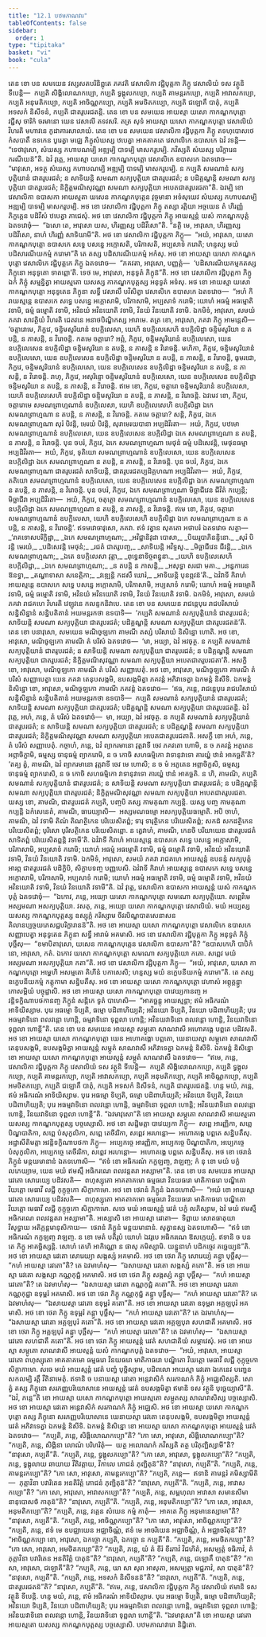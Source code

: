 ```yaml
---
title: "12.1 បឋមភាណវារ"
tableOfContents: false
sidebar:
  order: 1
type: "tipitaka"
basket: "vi"
book: "cula"
---
```



<DynamicBreadcrumb />

<Division number="446" book="cula">

<Paragraph number="2225" book="cula">
តេន ខោ បន សមយេន វស្សសតបរិនិព្ពុតេ ភគវតិ វេសាលិកា វជ្ជិបុត្តកា ភិក្ខូ វេសាលិយំ ទស វត្ថូនិ ទីបេន្តិ—  កប្បតិ សិង្គិលោណកប្បោ, កប្បតិ ទ្វង្គុលកប្បោ, កប្បតិ គាមន្តរកប្បោ, កប្បតិ អាវាសកប្បោ, កប្បតិ អនុមតិកប្បោ, កប្បតិ អាចិណ្ណកប្បោ, កប្បតិ អមថិតកប្បោ, កប្បតិ ជឡោគឹ បាតុំ, កប្បតិ អទសកំ និសីទនំ, កប្បតិ ជាតរូបរជតន្តិ.
</Paragraph>

<Paragraph number="2226" book="cula">
តេន ខោ បន សមយេន អាយស្មា យសោ កាកណ្ឌកបុត្តោ វជ្ជីសុ ចារិកំ ចរមានោ យេន វេសាលី តទវសរិ. តត្រ សុទំ អាយស្មា យសោ កាកណ្ឌកបុត្តោ វេសាលិយំ វិហរតិ មហាវនេ កូដាគារសាលាយំ. តេន ខោ បន សមយេន វេសាលិកា វជ្ជិបុត្តកា ភិក្ខូ តទហុបោសថេ កំសបាតឹ ឧទកេន បូរេត្វា មជ្ឈេ ភិក្ខុសំឃស្ស ឋបេត្វា អាគតាគតេ វេសាលិកេ ឧបាសកេ ឯវំ វទន្តិ—  “ទេថាវុសោ, សំឃស្ស កហាបណម្បិ អឌ្ឍម្បិ បាទម្បិ មាសករូបម្បិ. ភវិស្សតិ សំឃស្ស បរិក្ខារេន ករណីយន៑”តិ. ឯវំ វុត្តេ, អាយស្មា យសោ កាកណ្ឌកបុត្តោ វេសាលិកេ ឧបាសកេ ឯតទវោច—  “មាវុសោ, អទត្ថ សំឃស្ស កហាបណម្បិ អឌ្ឍម្បិ បាទម្បិ មាសករូបម្បិ. ន កប្បតិ សមណានំ សក្យបុត្តិយានំ ជាតរូបរជតំ; ន សាទិយន្តិ សមណា សក្យបុត្តិយា ជាតរូបរជតំ; ន បដិគ្គណ្ហន្តិ សមណា សក្យបុត្តិយា ជាតរូបរជតំ; និក្ខិត្តមណិសុវណ្ណា សមណា សក្យបុត្តិយា អបេតជាតរូបរជតា”តិ. ឯវម្បិ ខោ វេសាលិកា ឧបាសកា អាយស្មតា យសេន កាកណ្ឌកបុត្តេន វុច្ចមានា អទំសុយេវ សំឃស្ស កហាបណម្បិ អឌ្ឍម្បិ បាទម្បិ មាសករូបម្បិ.
</Paragraph>

<Paragraph number="2227" book="cula">
អថ ខោ វេសាលិកា វជ្ជិបុត្តកា ភិក្ខូ តស្សា រត្តិយា អច្ចយេន តំ ហិរញ្ញំ ភិក្ខគ្គេន បដិវីសំ ឋបេត្វា ភាជេសុំ. អថ ខោ វេសាលិកា វជ្ជិបុត្តកា ភិក្ខូ អាយស្មន្តំ យសំ កាកណ្ឌកបុត្តំ ឯតទវោចុំ—  “ឯសោ តេ, អាវុសោ យស, ហិរញ្ញស្ស បដិវីសោ”តិ. “នត្ថិ មេ, អាវុសោ, ហិរញ្ញស្ស បដិវីសោ, នាហំ ហិរញ្ញំ សាទិយាមី”តិ. អថ ខោ វេសាលិកា វជ្ជិបុត្តកា ភិក្ខូ—  “អយំ, អាវុសោ, យសោ កាកណ្ឌកបុត្តោ ឧបាសកេ សទ្ធេ បសន្នេ អក្កោសតិ, បរិភាសតិ, អប្បសាទំ ករោតិ; ហន្ទស្ស មយំ បដិសារណីយកម្មំ ករោមា”តិ តេ តស្ស បដិសារណីយកម្មំ អកំសុ. អថ ខោ អាយស្មា យសោ កាកណ្ឌកបុត្តោ វេសាលិកេ វជ្ជិបុត្តកេ ភិក្ខូ ឯតទវោច—  “ភគវតា, អាវុសោ, បញ្ញត្តំ—  ‘បដិសារណីយកម្មកតស្ស ភិក្ខុនោ អនុទូតោ ទាតព្ពោ’តិ. ទេថ មេ, អាវុសោ, អនុទូតំ ភិក្ខុន៑”តិ.
</Paragraph>

<Paragraph number="2228" book="cula">
អថ ខោ វេសាលិកា វជ្ជិបុត្តកា ភិក្ខូ ឯកំ ភិក្ខុំ សម្មន្និត្វា អាយស្មតោ យសស្ស កាកណ្ឌកបុត្តស្ស អនុទូតំ អទំសុ. អថ ខោ អាយស្មា យសោ កាកណ្ឌកបុត្តោ អនុទូតេន ភិក្ខុនា សទ្ធឹ វេសាលឹ បវិសិត្វា វេសាលិកេ ឧបាសកេ ឯតទវោច—  “អហំ កិរាយស្មន្តេ ឧបាសកេ សទ្ធេ បសន្នេ អក្កោសាមិ, បរិភាសាមិ, អប្បសាទំ ករោមិ; យោហំ អធម្មំ អធម្មោតិ វទាមិ, ធម្មំ ធម្មោតិ វទាមិ, អវិនយំ អវិនយោតិ វទាមិ, វិនយំ វិនយោតិ វទាមិ.
</Paragraph>

</Division>
<Division number="447" book="cula">

<Paragraph number="2229" book="cula">
ឯកមិទំ, អាវុសោ, សមយំ ភគវា សាវត្ថិយំ វិហរតិ ជេតវនេ អនាថបិណ្ឌិកស្ស អារាមេ. តត្រ ខោ, អាវុសោ, ភគវា ភិក្ខូ អាមន្តេសិ—  ‘ចត្តារោមេ, ភិក្ខវេ, ចន្ទិមសូរិយានំ ឧបក្កិលេសា, យេហិ ឧបក្កិលេសេហិ ឧបក្កិលិដ្ឋា ចន្ទិមសូរិយា ន តបន្តិ, ន ភាសន្តិ, ន វិរោចន្តិ. កតមេ ចត្តារោ? អព្ភំ, ភិក្ខវេ, ចន្ទិមសូរិយានំ ឧបក្កិលេសោ, យេន ឧបក្កិលេសេន ឧបក្កិលិដ្ឋា ចន្ទិមសូរិយា ន តបន្តិ, ន ភាសន្តិ ន វិរោចន្តិ. មហិកា, ភិក្ខវេ, ចន្ទិមសូរិយានំ ឧបក្កិលេសោ, យេន ឧបក្កិលេសេន ឧបក្កិលិដ្ឋា ចន្ទិមសូរិយា ន តបន្តិ, ន ភាសន្តិ, ន វិរោចន្តិ, ធូមរជោ, ភិក្ខវេ, ចន្ទិមសូរិយានំ ឧបក្កិលេសោ, យេន ឧបក្កិលេសេន ឧបក្កិលិដ្ឋា ចន្ទិមសូរិយា ន តបន្តិ, ន ភាសន្តិ, ន វិរោចន្តិ. រាហុ, ភិក្ខវេ, អសុរិន្ទោ ចន្ទិមសូរិយានំ ឧបក្កិលេសោ, យេន ឧបក្កិលេសេន ឧបក្កិលិដ្ឋា ចន្ទិមសូរិយា ន តបន្តិ, ន ភាសន្តិ, ន វិរោចន្តិ. ឥមេ ខោ, ភិក្ខវេ, ចត្តារោ ចន្ទិមសូរិយានំ ឧបក្កិលេសា, យេហិ ឧបក្កិលេសេហិ ឧបក្កិលិដ្ឋា ចន្ទិមសូរិយា ន តបន្តិ, ន ភាសន្តិ, ន វិរោចន្តិ. ឯវមេវ ខោ, ភិក្ខវេ, ចត្តារោមេ សមណព្រាហ្មណានំ ឧបក្កិលេសា, យេហិ ឧបក្កិលេសេហិ ឧបក្កិលិដ្ឋា ឯកេ សមណព្រាហ្មណា ន តបន្តិ, ន ភាសន្តិ, ន វិរោចន្តិ. កតមេ ចត្តារោ? សន្តិ, ភិក្ខវេ, ឯកេ សមណព្រាហ្មណា សុរំ បិវន្តិ, មេរយំ បិវន្តិ, សុរាមេរយបានា អប្បដិវិរតា—  អយំ, ភិក្ខវេ, បឋមោ សមណព្រាហ្មណានំ ឧបក្កិលេសោ, យេន ឧបក្កិលេសេន ឧបក្កិលិដ្ឋា ឯកេ សមណព្រាហ្មណា ន តបន្តិ, ន ភាសន្តិ, ន វិរោចន្តិ. បុន ចបរំ, ភិក្ខវេ, ឯកេ សមណព្រាហ្មណា មេថុនំ ធម្មំ បដិសេវន្តិ, មេថុនធម្មា អប្បដិវិរតា—  អយំ, ភិក្ខវេ, ទុតិយោ សមណព្រាហ្មណានំ ឧបក្កិលេសោ, យេន ឧបក្កិលេសេន ឧបក្កិលិដ្ឋា ឯកេ សមណព្រាហ្មណា ន តបន្តិ, ន ភាសន្តិ, ន វិរោចន្តិ. បុន ចបរំ, ភិក្ខវេ, ឯកេ សមណព្រាហ្មណា ជាតរូបរជតំ សាទិយន្តិ, ជាតរូបរជតប្បដិគ្គហណា អប្បដិវិរតា—  អយំ, ភិក្ខវេ, តតិយោ សមណព្រាហ្មណានំ ឧបក្កិលេសោ, យេន ឧបក្កិលេសេន ឧបក្កិលិដ្ឋា ឯកេ សមណព្រាហ្មណា ន តបន្តិ, ន ភាសន្តិ, ន វិរោចន្តិ. បុន ចបរំ, ភិក្ខវេ, ឯកេ សមណព្រាហ្មណា មិច្ឆាជីវេន ជីវិតំ កប្បេន្តិ; មិច្ឆាជីវា អប្បដិវិរតា—  អយំ, ភិក្ខវេ, ចតុត្ថោ សមណព្រាហ្មណានំ ឧបក្កិលេសោ, យេន ឧបក្កិលេសេន ឧបក្កិលិដ្ឋា ឯកេ សមណព្រាហ្មណា ន តបន្តិ, ន ភាសន្តិ, ន វិរោចន្តិ. ឥមេ ខោ, ភិក្ខវេ, ចត្តារោ សមណព្រាហ្មណានំ ឧបក្កិលេសា, យេហិ ឧបក្កិលេសេហិ ឧបក្កិលិដ្ឋា ឯកេ សមណព្រាហ្មណា ន តបន្តិ, ន ភាសន្តិ, ន វិរោចន្តិ’. ឥទមវោចាវុសោ, ភគវា. ឥទំ វត្វាន សុគតោ អថាបរំ ឯតទវោច សត្ថា—
</Paragraph>

<Paragraph number="2230" type="verses" book="cula">
_‘រាគទោសបរិក្លិដ្ឋា,_  
_ឯកេ សមណព្រាហ្មណា;_  
_អវិជ្ជានិវុដា បោសា,_  
_បិយរូបាភិនន្ទិនោ._  

</Paragraph>

<Paragraph number="2231" type="verses" book="cula">
_សុរំ បិវន្តិ មេរយំ,_  
_បដិសេវន្តិ មេថុនំ;_  
_រជតំ ជាតរូបញ្ច,_  
_សាទិយន្តិ អវិទ្ទសូ._  

</Paragraph>

<Paragraph number="2232" type="verses" book="cula">
_មិច្ឆាជីវេន ជីវន្តិ,_  
_ឯកេ សមណព្រាហ្មណា;_  
_ឯតេ ឧបក្កិលេសា វុត្តា,_  
_ពុទ្ធេនាទិច្ចពន្ធុនា._  

</Paragraph>

<Paragraph number="2233" type="verses" book="cula">
_យេហិ ឧបក្កិលេសេហិ ឧបក្កិលិដ្ឋា,_  
_ឯកេ សមណព្រាហ្មណា;_  
_ន តបន្តិ ន ភាសន្តិ,_  
_អសុទ្ធា សរជា មគា._  

</Paragraph>

<Paragraph number="2234" type="verses" book="cula">
_អន្ធការេន ឱនទ្ធា,_  
_តណ្ហាទាសា សនេត្តិកា;_  
_វឌ្ឍេន្តិ កដសឹ ឃោរំ,_  
_អាទិយន្តិ បុនព្ភវន៑’តិ._  

</Paragraph>

<Paragraph number="2235" book="cula">
ឯវំវាទី កិរាហំ អាយស្មន្តេ ឧបាសកេ សទ្ធេ បសន្នេ អក្កោសាមិ, បរិភាសាមិ, អប្បសាទំ ករោមិ; យោហំ អធម្មំ អធម្មោតិ វទាមិ, ធម្មំ ធម្មោតិ វទាមិ, អវិនយំ អវិនយោតិ វទាមិ, វិនយំ វិនយោតិ វទាមិ.
</Paragraph>

</Division>
<Division number="448" book="cula">

<Paragraph number="2236" book="cula">
ឯកមិទំ, អាវុសោ, សមយំ ភគវា រាជគហេ វិហរតិ វេឡុវនេ កលន្ទកនិវាបេ. តេន ខោ បន សមយេន រាជន្តេបុរេ រាជបរិសាយំ សន្និសិន្នានំ សន្និបតិតានំ អយមន្តរកថា ឧទបាទិ—  ‘កប្បតិ សមណានំ សក្យបុត្តិយានំ ជាតរូបរជតំ; សាទិយន្តិ សមណា សក្យបុត្តិយា ជាតរូបរជតំ; បដិគ្គណ្ហន្តិ សមណា សក្យបុត្តិយា ជាតរូបរជតន៑’តិ. តេន ខោ បនាវុសោ, សមយេន មណិចូឡកោ គាមណី តស្សំ បរិសាយំ និសិន្នោ ហោតិ. អថ ខោ, អាវុសោ, មណិចូឡកោ គាមណី តំ បរិសំ ឯតទវោច—  ‘មា, អយ្យា, ឯវំ អវចុត្ថ. ន កប្បតិ សមណានំ សក្យបុត្តិយានំ ជាតរូបរជតំ; ន សាទិយន្តិ សមណា សក្យបុត្តិយា ជាតរូបរជតំ; ន បដិគ្គណ្ហន្តិ សមណា សក្យបុត្តិយា ជាតរូបរជតំ; និក្ខិត្តមណិសុវណ្ណា សមណា សក្យបុត្តិយា អបេតជាតរូបរជតា’តិ. អសក្ខិ ខោ, អាវុសោ, មណិចូឡកោ គាមណី តំ បរិសំ សញ្ញាបេតុំ.
</Paragraph>

<Paragraph number="2237" book="cula">
អថ ខោ, អាវុសោ, មណិចូឡកោ គាមណី តំ បរិសំ សញ្ញាបេត្វា យេន ភគវា តេនុបសង្កមិ, ឧបសង្កមិត្វា ភគវន្តំ អភិវាទេត្វា ឯកមន្តំ និសីទិ. ឯកមន្តំ និសិន្នោ ខោ, អាវុសោ, មណិចូឡកោ គាមណី ភគវន្តំ ឯតទវោច—  ‘ឥធ, ភន្តេ, រាជន្តេបុរេ រាជបរិសាយំ សន្និសិន្នានំ សន្និបតិតានំ អយមន្តរកថា ឧទបាទិ—  កប្បតិ សមណានំ សក្យបុត្តិយានំ ជាតរូបរជតំ; សាទិយន្តិ សមណា សក្យបុត្តិយា ជាតរូបរជតំ; បដិគ្គណ្ហន្តិ សមណា សក្យបុត្តិយា ជាតរូបរជតន្តិ. ឯវំ វុត្តេ, អហំ, ភន្តេ, តំ បរិសំ ឯតទវោចំ—  មា, អយ្យា, ឯវំ អវចុត្ថ. ន កប្បតិ សមណានំ សក្យបុត្តិយានំ ជាតរូបរជតំ; ន សាទិយន្តិ សមណា សក្យបុត្តិយា ជាតរូបរជតំ; ន បដិគ្គណ្ហន្តិ សមណា សក្យបុត្តិយា ជាតរូបរជតំ; និក្ខិត្តមណិសុវណ្ណា សមណា សក្យបុត្តិយា អបេតជាតរូបរជតាតិ. អសក្ខឹ ខោ អហំ, ភន្តេ, តំ បរិសំ សញ្ញាបេតុំ. កច្ចាហំ, ភន្តេ, ឯវំ ព្យាករមានោ វុត្តវាទី ចេវ ភគវតោ ហោមិ, ន ច ភគវន្តំ អភូតេន អព្ភាចិក្ខាមិ, ធម្មស្ស ចានុធម្មំ ព្យាករោមិ, ន ច កោចិ សហធម្មិកោ វាទានុវាទោ គារយ្ហំ ឋានំ អាគច្ឆតី’តិ? ‘តគ្ឃ ត្វំ, គាមណិ, ឯវំ ព្យាករមានោ វុត្តវាទី ចេវ មេ ហោសិ; ន ច មំ អភូតេន អព្ភាចិក្ខសិ, ធម្មស្ស ចានុធម្មំ ព្យាករោសិ, ន ច កោចិ សហធម្មិកោ វាទានុវាទោ គារយ្ហំ ឋានំ អាគច្ឆតិ. ន ហិ, គាមណិ, កប្បតិ សមណានំ សក្យបុត្តិយានំ ជាតរូបរជតំ; ន សាទិយន្តិ សមណា សក្យបុត្តិយា ជាតរូបរជតំ; ន បដិគ្គណ្ហន្តិ សមណា សក្យបុត្តិយា ជាតរូបរជតំ; និក្ខិត្តមណិសុវណ្ណា សមណា សក្យបុត្តិយា អបេតជាតរូបរជតា. យស្ស ខោ, គាមណិ, ជាតរូបរជតំ កប្បតិ, បញ្ចបិ តស្ស កាមគុណា កប្បន្តិ. យស្ស បញ្ច កាមគុណា កប្បន្តិ ឯកំសេនេតំ, គាមណិ, ធារេយ្យាសិ—  អស្សមណធម្មោ អសក្យបុត្តិយធម្មោតិ. អបិ ចាហំ, គាមណិ, ឯវំ វទាមិ តិណំ តិណត្ថិកេន បរិយេសិតព្ពំ; ទារុ ទារុត្ថិកេន បរិយេសិតព្ពំ; សកដំ សកដត្ថិកេន បរិយេសិតព្ពំ; បុរិសោ បុរិសត្ថិកេន បរិយេសិតព្ពោ. ន ត្វេវាហំ, គាមណិ, កេនចិ បរិយាយេន ជាតរូបរជតំ សាទិតព្ពំ បរិយេសិតព្ពន្តិ វទាមី’តិ.
</Paragraph>

<Paragraph number="2238" book="cula">
ឯវំវាទី កិរាហំ អាយស្មន្តេ ឧបាសកេ សទ្ធេ បសន្នេ អក្កោសាមិ, បរិភាសាមិ, អប្បសាទំ ករោមិ; យោហំ អធម្មំ អធម្មោតិ វទាមិ, ធម្មំ ធម្មោតិ វទាមិ, អវិនយំ អវិនយោតិ វទាមិ, វិនយំ វិនយោតិ វទាមិ.
</Paragraph>

</Division>
<Division number="449" book="cula">

<Paragraph number="2239" book="cula">
ឯកមិទំ, អាវុសោ, សមយំ ភគវា រាជគហេ អាយស្មន្តំ ឧបនន្ទំ សក្យបុត្តំ អារព្ភ ជាតរូបរជតំ បដិក្ខិបិ, សិក្ខាបទញ្ច បញ្ញបេសិ. ឯវំវាទី កិរាហំ អាយស្មន្តេ ឧបាសកេ សទ្ធេ បសន្នេ អក្កោសាមិ, បរិភាសាមិ, អប្បសាទំ ករោមិ; យោហំ អធម្មំ អធម្មោតិ វទាមិ, ធម្មំ ធម្មោតិ វទាមិ, អវិនយំ អវិនយោតិ វទាមិ, វិនយំ វិនយោតិ វទាមី”តិ.
</Paragraph>

<Paragraph number="2240" book="cula">
ឯវំ វុត្តេ, វេសាលិកា ឧបាសកា អាយស្មន្តំ យសំ កាកណ្ឌកបុត្តំ ឯតទវោចុំ—  “ឯកោវ, ភន្តេ, អយ្យោ យសោ កាកណ្ឌកបុត្តោ សមណោ សក្យបុត្តិយោ. សព្ពេវិមេ អស្សមណា អសក្យបុត្តិយា. វសតុ, ភន្តេ, អយ្យោ យសោ កាកណ្ឌកបុត្តោ វេសាលិយំ. មយំ អយ្យស្ស យសស្ស កាកណ្ឌកបុត្តស្ស ឧស្សុក្កំ ករិស្សាម ចីវរបិណ្ឌបាតសេនាសនគិលានប្បច្ចយភេសជ្ជបរិក្ខារានន៑”តិ. អថ ខោ អាយស្មា យសោ កាកណ្ឌកបុត្តោ វេសាលិកេ ឧបាសកេ សញ្ញាបេត្វា អនុទូតេន ភិក្ខុនា សទ្ធឹ អារាមំ អគមាសិ.
</Paragraph>

<Paragraph number="2241" book="cula">
អថ ខោ វេសាលិកា វជ្ជិបុត្តកា ភិក្ខូ អនុទូតំ ភិក្ខុំ បុច្ឆឹសុ—  “ខមាបិតាវុសោ, យសេន កាកណ្ឌកបុត្តេន វេសាលិកា ឧបាសកា”តិ? “ឧបាសកេហិ បាបិកំ នោ, អាវុសោ, កតំ. ឯកោវ យសោ កាកណ្ឌកបុត្តោ សមណោ សក្យបុត្តិយោ កតោ. សព្ពេវ មយំ អស្សមណា អសក្យបុត្តិយា កតា”តិ. អថ ខោ វេសាលិកា វជ្ជិបុត្តកា ភិក្ខូ—  “អយំ, អាវុសោ, យសោ កាកណ្ឌកបុត្តោ អម្ហេហិ អសម្មតោ គិហីនំ បកាសេសិ; ហន្ទស្ស មយំ ឧក្ខេបនីយកម្មំ ករោមា”តិ. តេ តស្ស ឧក្ខេបនីយកម្មំ កត្តុកាមា សន្និបតឹសុ. អថ ខោ អាយស្មា យសោ កាកណ្ឌកបុត្តោ វេហាសំ អព្ភុគ្គន្ត្វា កោសម្ពិយំ បច្ចុដ្ឋាសិ.
</Paragraph>

</Division>
<Division number="450" book="cula">

<Paragraph number="2242" book="cula">
អថ ខោ អាយស្មា យសោ កាកណ្ឌកបុត្តោ បាវេយ្យកានញ្ច អវន្តិទក្ខិណាបថកានញ្ច ភិក្ខូនំ សន្តិកេ ទូតំ បាហេសិ—  “អាគច្ឆន្តុ អាយស្មន្តា; ឥមំ អធិករណំ អាទិយិស្សាម. បុរេ អធម្មោ ទិប្បតិ, ធម្មោ បដិពាហិយ្យតិ; អវិនយោ ទិប្បតិ, វិនយោ បដិពាហិយ្យតិ; បុរេ អធម្មវាទិនោ ពលវន្តោ ហោន្តិ, ធម្មវាទិនោ ទុព្ពលា ហោន្តិ; អវិនយវាទិនោ ពលវន្តោ ហោន្តិ, វិនយវាទិនោ ទុព្ពលា ហោន្តី”តិ.
</Paragraph>

<Paragraph number="2243" book="cula">
តេន ខោ បន សមយេន អាយស្មា សម្ភូតោ សាណវាសី អហោគង្គេ បព្ពតេ បដិវសតិ. អថ ខោ អាយស្មា យសោ កាកណ្ឌកបុត្តោ យេន អហោគង្គោ បព្ពតោ, យេនាយស្មា សម្ភូតោ សាណវាសី តេនុបសង្កមិ, ឧបសង្កមិត្វា អាយស្មន្តំ សម្ភូតំ សាណវាសឹ អភិវាទេត្វា ឯកមន្តំ និសីទិ. ឯកមន្តំ និសិន្នោ ខោ អាយស្មា យសោ កាកណ្ឌកបុត្តោ អាយស្មន្តំ សម្ភូតំ សាណវាសឹ ឯតទវោច—  “ឥមេ, ភន្តេ, វេសាលិកា វជ្ជិបុត្តកា ភិក្ខូ វេសាលិយំ ទស វត្ថូនិ ទីបេន្តិ—  កប្បតិ សិង្គិលោណកប្បោ, កប្បតិ ទ្វង្គុលកប្បោ, កប្បតិ គាមន្តរកប្បោ, កប្បតិ អាវាសកប្បោ, កប្បតិ អនុមតិកប្បោ, កប្បតិ អាចិណ្ណកប្បោ, កប្បតិ អមថិតកប្បោ, កប្បតិ ជឡោគឹ បាតុំ, កប្បតិ អទសកំ និសីទនំ, កប្បតិ ជាតរូបរជតន្តិ. ហន្ទ មយំ, ភន្តេ, ឥមំ អធិករណំ អាទិយិស្សាម. បុរេ អធម្មោ ទិប្បតិ, ធម្មោ បដិពាហិយ្យតិ; អវិនយោ ទិប្បតិ, វិនយោ បដិពាហិយ្យតិ; បុរេ អធម្មវាទិនោ ពលវន្តោ ហោន្តិ, ធម្មវាទិនោ ទុព្ពលា ហោន្តិ; អវិនយវាទិនោ ពលវន្តោ ហោន្តិ, វិនយវាទិនោ ទុព្ពលា ហោន្តី”តិ. “ឯវមាវុសោ”តិ ខោ អាយស្មា សម្ភូតោ សាណវាសី អាយស្មតោ យសស្ស កាកណ្ឌកបុត្តស្ស បច្ចស្សោសិ. អថ ខោ សដ្ឋិមត្តា បាវេយ្យកា ភិក្ខូ—  សព្ពេ អារញ្ញិកា, សព្ពេ បិណ្ឌបាតិកា, សព្ពេ បំសុកូលិកា, សព្ពេ តេចីវរិកា, សព្ពេវ អរហន្តោ—  អហោគង្គេ បព្ពតេ សន្និបតឹសុ. អដ្ឋាសីតិមត្តា អវន្តិទក្ខិណាបថកា ភិក្ខូ—  អប្បេកច្ចេ អារញ្ញិកា, អប្បេកច្ចេ បិណ្ឌបាតិកា, អប្បេកច្ចេ បំសុកូលិកា, អប្បេកច្ចេ តេចីវរិកា, សព្ពេវ អរហន្តោ—  អហោគង្គេ បព្ពតេ សន្និបតឹសុ. អថ ខោ ថេរានំ ភិក្ខូនំ មន្តយមានានំ ឯតទហោសិ—  “ឥទំ ខោ អធិករណំ កក្ខឡញ្ច, វាឡញ្ច; កំ នុ ខោ មយំ បក្ខំ លភេយ្យាម, យេន មយំ ឥមស្មឹ អធិករណេ ពលវន្តតរា អស្សាមា”តិ.
</Paragraph>

</Division>
<Division number="451" book="cula">

<Paragraph number="2244" book="cula">
តេន ខោ បន សមយេន អាយស្មា រេវតោ សោរេយ្យេ បដិវសតិ—  ពហុស្សុតោ អាគតាគមោ ធម្មធរោ វិនយធរោ មាតិកាធរោ បណ្ឌិតោ វិយត្តោ មេធាវី លជ្ជី កុក្កុច្ចកោ សិក្ខាកាមោ. អថ ខោ ថេរានំ ភិក្ខូនំ ឯតទហោសិ—  “អយំ ខោ អាយស្មា រេវតោ សោរេយ្យេ បដិវសតិ—  ពហុស្សុតោ អាគតាគមោ ធម្មធរោ វិនយធរោ មាតិកាធរោ បណ្ឌិតោ វិយត្តោ មេធាវី លជ្ជី កុក្កុច្ចកោ សិក្ខាកាមោ. សចេ មយំ អាយស្មន្តំ រេវតំ បក្ខំ លភិស្សាម, ឯវំ មយំ ឥមស្មឹ អធិករណេ ពលវន្តតរា អស្សាមា”តិ. អស្សោសិ ខោ អាយស្មា រេវតោ—  ទិព្ពាយ សោតធាតុយា វិសុទ្ធាយ អតិក្កន្តមានុសិកាយ—  ថេរានំ ភិក្ខូនំ មន្តយមានានំ. សុត្វានស្ស ឯតទហោសិ—  “ឥទំ ខោ អធិករណំ កក្ខឡញ្ច វាឡញ្ច. ន ខោ មេតំ បតិរូបំ យោហំ ឯវរូបេ អធិករណេ ឱសក្កេយ្យំ. ឥទានិ ច បន តេ ភិក្ខូ អាគច្ឆិស្សន្តិ. សោហំ តេហិ អាកិណ្ណោ ន ផាសុ គមិស្សាមិ. យន្នូនាហំ បដិកច្ចេវ គច្ឆេយ្យន៑”តិ. អថ ខោ អាយស្មា រេវតោ សោរេយ្យា សង្កស្សំ អគមាសិ.
</Paragraph>

<Paragraph number="2245" book="cula">
អថ ខោ ថេរា ភិក្ខូ សោរេយ្យំ គន្ត្វា បុច្ឆឹសុ—  “កហំ អាយស្មា រេវតោ”តិ? តេ ឯវមាហំសុ—  “ឯសាយស្មា រេវតោ សង្កស្សំ គតោ”តិ. អថ ខោ អាយស្មា រេវតោ សង្កស្សា កណ្ណកុជ្ជំ អគមាសិ. អថ ខោ ថេរា ភិក្ខូ សង្កស្សំ គន្ត្វា បុច្ឆឹសុ—  “កហំ អាយស្មា រេវតោ”តិ? តេ ឯវមាហំសុ—  “ឯសាយស្មា រេវតោ កណ្ណកុជ្ជំ គតោ”តិ. អថ ខោ អាយស្មា រេវតោ កណ្ណកុជ្ជា ឧទុម្ពរំ អគមាសិ. អថ ខោ ថេរា ភិក្ខូ កណ្ណកុជ្ជំ គន្ត្វា បុច្ឆឹសុ—  “កហំ អាយស្មា រេវតោ”តិ? តេ ឯវមាហំសុ—  “ឯសាយស្មា រេវតោ ឧទុម្ពរំ គតោ”តិ. អថ ខោ អាយស្មា រេវតោ ឧទុម្ពរា អគ្គឡបុរំ អគមាសិ. អថ ខោ ថេរា ភិក្ខូ ឧទុម្ពរំ គន្ត្វា បុច្ឆឹសុ—  “កហំ អាយស្មា រេវតោ”តិ? តេ ឯវមាហំសុ—  “ឯសាយស្មា រេវតោ អគ្គឡបុរំ គតោ”តិ. អថ ខោ អាយស្មា រេវតោ អគ្គឡបុរា សហជាតឹ អគមាសិ. អថ ខោ ថេរា ភិក្ខូ អគ្គឡបុរំ គន្ត្វា បុច្ឆឹសុ—  “កហំ អាយស្មា រេវតោ”តិ? តេ ឯវមាហំសុ—  “ឯសាយស្មា រេវតោ សហជាតឹ គតោ”តិ. អថ ខោ ថេរា ភិក្ខូ អាយស្មន្តំ រេវតំ សហជាតិយំ សម្ភាវេសុំ.
</Paragraph>

</Division>
<Division number="452" book="cula">

<Paragraph number="2246" book="cula">
អថ ខោ អាយស្មា សម្ភូតោ សាណវាសី អាយស្មន្តំ យសំ កាកណ្ឌកបុត្តំ ឯតទវោច—  “អយំ, អាវុសោ, អាយស្មា រេវតោ ពហុស្សុតោ អាគតាគមោ ធម្មធរោ វិនយធរោ មាតិកាធរោ បណ្ឌិតោ វិយត្តោ មេធាវី លជ្ជី កុក្កុច្ចកោ សិក្ខាកាមោ. សចេ មយំ អាយស្មន្តំ រេវតំ បញ្ហំ បុច្ឆិស្សាម, បដិពលោ អាយស្មា រេវតោ ឯកេនេវ បញ្ហេន សកលម្បិ រត្តឹ វីតិនាមេតុំ. ឥទានិ ច បនាយស្មា រេវតោ អន្តេវាសិកំ សរភាណកំ ភិក្ខុំ អជ្ឈេសិស្សតិ. សោ ត្វំ តស្ស ភិក្ខុនោ សរភញ្ញបរិយោសានេ អាយស្មន្តំ រេវតំ ឧបសង្កមិត្វា ឥមានិ ទស វត្ថូនិ បុច្ឆេយ្យាសី”តិ. “ឯវំ, ភន្តេ”តិ ខោ អាយស្មា យសោ កាកណ្ឌកបុត្តោ អាយស្មតោ សម្ភូតស្ស សាណវាសិស្ស បច្ចស្សោសិ. អថ ខោ អាយស្មា រេវតោ អន្តេវាសិកំ សរភាណកំ ភិក្ខុំ អជ្ឈេសិ. អថ ខោ អាយស្មា យសោ កាកណ្ឌកបុត្តោ តស្ស ភិក្ខុនោ សរភញ្ញបរិយោសានេ យេនាយស្មា រេវតោ តេនុបសង្កមិ, ឧបសង្កមិត្វា អាយស្មន្តំ រេវតំ អភិវាទេត្វា ឯកមន្តំ និសីទិ. ឯកមន្តំ និសិន្នោ ខោ អាយស្មា យសោ កាកណ្ឌកបុត្តោ អាយស្មន្តំ រេវតំ ឯតទវោច—  “កប្បតិ, ភន្តេ, សិង្គិលោណកប្បោ”តិ? “កោ សោ, អាវុសោ, សិង្គិលោណកប្បោ”តិ? “កប្បតិ, ភន្តេ, សិង្គិនា លោណំ បរិហរិតុំ—  យត្ថ អលោណកំ ភវិស្សតិ តត្ថ បរិភុញ្ជិស្សាមី”តិ? “នាវុសោ, កប្បតី”តិ. “កប្បតិ, ភន្តេ, ទ្វង្គុលកប្បោ”តិ? “កោ សោ, អាវុសោ, ទ្វង្គុលកប្បោ”តិ? “កប្បតិ, ភន្តេ, ទ្វង្គុលាយ ឆាយាយ វីតិវត្តាយ, វិកាលេ ភោជនំ ភុញ្ជិតុន៑”តិ? “នាវុសោ, កប្បតី”តិ. “កប្បតិ, ភន្តេ, គាមន្តរកប្បោ”តិ? “កោ សោ, អាវុសោ, គាមន្តរកប្បោ”តិ? “កប្បតិ, ភន្តេ—  ឥទានិ គាមន្តរំ គមិស្សាមីតិ—  ភុត្តាវិនា បវារិតេន អនតិរិត្តំ ភោជនំ ភុញ្ជិតុន៑”តិ? “នាវុសោ, កប្បតី”តិ. “កប្បតិ, ភន្តេ, អាវាសកប្បោ”តិ? “កោ សោ, អាវុសោ, អាវាសកប្បោ”តិ? “កប្បតិ, ភន្តេ, សម្ពហុលា អាវាសា សមានសីមា នានុបោសថំ កាតុន៑”តិ? “នាវុសោ, កប្បតី”តិ. “កប្បតិ, ភន្តេ, អនុមតិកប្បោ”តិ? “កោ សោ, អាវុសោ, អនុមតិកប្បោ”តិ? “កប្បតិ, ភន្តេ, វគ្គេន សំឃេន កម្មំ កាតុំ—  អាគតេ ភិក្ខូ អនុមានេស្សាមា”តិ? “នាវុសោ, កប្បតី”តិ. “កប្បតិ, ភន្តេ, អាចិណ្ណកប្បោ”តិ? “កោ សោ, អាវុសោ, អាចិណ្ណកប្បោ”តិ? “កប្បតិ, ភន្តេ, ឥទំ មេ ឧបជ្ឈាយេន អជ្ឈាចិណ្ណំ, ឥទំ មេ អាចរិយេន អជ្ឈាចិណ្ណំ, តំ អជ្ឈាចរិតុន៑”តិ? “អាចិណ្ណកប្បោ ខោ, អាវុសោ, ឯកច្ចោ កប្បតិ, ឯកច្ចោ ន កប្បតី”តិ. “កប្បតិ, ភន្តេ, អមថិតកប្បោ”តិ? “កោ សោ, អាវុសោ, អមថិតកប្បោ”តិ? “កប្បតិ, ភន្តេ, យំ តំ ខីរំ ខីរភាវំ វិជហិតំ, អសម្បត្តំ ទធិភាវំ, តំ ភុត្តាវិនា បវារិតេន អនតិរិត្តំ បាតុន៑”តិ? “នាវុសោ, កប្បតី”តិ? “កប្បតិ, ភន្តេ, ជឡោគឹ បាតុន៑”តិ? “កា សា, អាវុសោ, ជឡោគី”តិ? “កប្បតិ, ភន្តេ, យា សា សុរា អាសុតា, អសម្បត្តា មជ្ជភាវំ, សា បាតុន៑”តិ? “នាវុសោ, កប្បតី”តិ. “កប្បតិ, ភន្តេ, អទសកំ និសីទនន៑”តិ? “នាវុសោ, កប្បតី”តិ. “កប្បតិ, ភន្តេ, ជាតរូបរជតន៑”តិ? “នាវុសោ, កប្បតី”តិ. “ឥមេ, ភន្តេ, វេសាលិកា វជ្ជិបុត្តកា ភិក្ខូ វេសាលិយំ ឥមានិ ទស វត្ថូនិ ទីបេន្តិ. ហន្ទ មយំ, ភន្តេ, ឥមំ អធិករណំ អាទិយិស្សាម. បុរេ អធម្មោ ទិប្បតិ, ធម្មោ បដិពាហិយ្យតិ; អវិនយោ ទិប្បតិ, វិនយោ បដិពាហិយ្យតិ; បុរេ អធម្មវាទិនោ ពលវន្តោ ហោន្តិ, ធម្មវាទិនោ ទុព្ពលា ហោន្តិ; អវិនយវាទិនោ ពលវន្តោ ហោន្តិ, វិនយវាទិនោ ទុព្ពលា ហោន្តី”តិ. “ឯវមាវុសោ”តិ ខោ អាយស្មា រេវតោ អាយស្មតោ យសស្ស កាកណ្ឌកបុត្តស្ស បច្ចស្សោសិ.

</Paragraph>
</Division>

<Paragraph number="2247" type="center" book="cula">
បឋមភាណវារោ និដ្ឋិតោ.
</Paragraph>